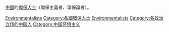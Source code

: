 [[中國|中國]]的[[環保人士|環保人士]]（環保主義者、環保論者）。

[[Category:中国环境保护|Environmentalists]]
[[Category:各國環保人士|Category:各國環保人士]]
[[Category:各職業中國人|Environmentalists]]
[[Category:各政治立场的中国人|Category:各政治立场的中国人]]
[[Category:中国环境主义|Category:中国环境主义]]